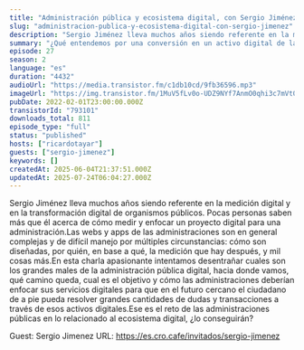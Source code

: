 ```yaml
---
title: "Administración pública y ecosistema digital, con Sergio Jiménez"
slug: "administracion-publica-y-ecosistema-digital-con-sergio-jimenez"
description: "Sergio Jiménez lleva muchos años siendo referente en la medición digital y en la transformación digital de organismos públicos. Pocas personas saben más que él acerca de cómo medir y enfocar un proyecto digital para una administración.Las webs y apps de las administraciones son en general complejas y de difícil manejo por múltiples circunstancias: cómo son diseñadas, por quién, en base a qué, la medición que hay después, y mil cosas más.En esta charla apasionante intentamos desentrañar cuales son los grandes males de la administración pública digital, hacia donde vamos, qué camino queda, cual es el objetivo y cómo las administraciones deberían enfocar sus servicios digitales para que en el futuro cercano el ciudadano de a pie pueda resolver grandes cantidades de dudas y transacciones a través de esos activos digitales.Ese es el reto de las administraciones públicas en lo relacionado al ecosistema digital, ¿lo conseguirán?\n\nGuest: Sergio Jimenez\nURL: https://es.cro.cafe/invitados/sergio-jimenez"
summary: "¿Qué entendemos por una conversión en un activo digital de la administración pública?, ¿por qué hacer cualquier cosa parece tan difícil en esas webs / apps? Hablamos con Sergio de todo esto con todo lujo de detalles."
episode: 27
season: 2
language: "es"
duration: "4432"
audioUrl: "https://media.transistor.fm/c1db10cd/9fb36596.mp3"
imageUrl: "https://img.transistor.fm/1MuV5fLv0o-UDZ9NYf7AnmO0qhi3c7mVt06CdykEuOk/rs:fill:0:0:1/w:3000/h:3000/q:60/aHR0cHM6Ly9pbWct/dXBsb2FkLXByb2R1/Y3Rpb24udHJhbnNp/c3Rvci5mbS83ZGRj/MDI4NTQ5ZmQxMWRh/NjIxNDllMTlmNGJl/M2ZiNy5wbmc.webp"
pubDate: 2022-02-01T23:00:00.000Z
transistorId: "793101"
downloads_total: 811
episode_type: "full"
status: "published"
hosts: ["ricardotayar"]
guests: ["sergio-jimenez"]
keywords: []
createdAt: 2025-06-04T21:37:51.000Z
updatedAt: 2025-07-24T06:04:27.000Z
---
```


Sergio Jiménez lleva muchos años siendo referente en la medición digital y en la transformación digital de organismos públicos. Pocas personas saben más que él acerca de cómo medir y enfocar un proyecto digital para una administración.Las webs y apps de las administraciones son en general complejas y de difícil manejo por múltiples circunstancias: cómo son diseñadas, por quién, en base a qué, la medición que hay después, y mil cosas más.En esta charla apasionante intentamos desentrañar cuales son los grandes males de la administración pública digital, hacia donde vamos, qué camino queda, cual es el objetivo y cómo las administraciones deberían enfocar sus servicios digitales para que en el futuro cercano el ciudadano de a pie pueda resolver grandes cantidades de dudas y transacciones a través de esos activos digitales.Ese es el reto de las administraciones públicas en lo relacionado al ecosistema digital, ¿lo conseguirán?

Guest: Sergio Jimenez
URL: https://es.cro.cafe/invitados/sergio-jimenez
